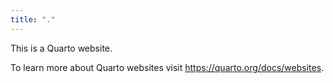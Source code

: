 ```yaml
---
title: "."
---
```


This is a Quarto website.

To learn more about Quarto websites visit <https://quarto.org/docs/websites>.